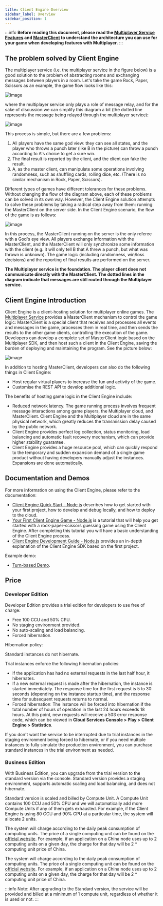 ```yaml
---
title: Client Engine Overview
sidebar_label: Overview
sidebar_position: 1
---
```



:::info
**Before reading this document, please read the [Multiplayer Service Features](/v3/sdk/multiplayer/features/) and [MasterClient](/v3/sdk/multiplayer/guide/js/#masterclient) to understand the architecture you can use for your game when developing features with Multiplayer.**
:::

## The problem solved by Client Engine

The multiplayer service (i.e. the multiplayer service in the figure below) is a good solution to the problem of abstracting rooms and exchanging messages between players in a room. Let's take the game Rock, Paper, Scissors as an example, the game flow looks like this:

![image](/img/client-engine/client-engine1.png)

where the multiplayer service only plays a role of message relay, and for the sake of discussion we can simplify this diagram a bit (the dotted line represents the message being relayed through the multiplayer service):

![image](/img/client-engine/client-engine2.png)

This process is simple, but there are a few problems:

1. All players have the same god view: they can see all states, and the player who throws a punch later (like B in the picture) can throw a punch according to A's choice to get a sure win.
2. The final result is reported by the client, and the client can fake the result.
3. A, as the master client, can manipulate some operations involving randomness, such as shuffling cards, rolling dice, etc. (There is no similar mechanism in Rock, Paper, Scissors).

Different types of games have different tolerances for these problems. Without changing the flow of the diagram above, each of these problems can be solved in its own way. However, the Client Engine solution attempts to solve these problems by taking a radical step away from them: running the MasterClient on the server side. In the Client Engine scenario, the flow of the game is as follows:

![image](/img/client-engine/client-engine3.png)

In this process, the MasterClient running on the server is the only referee with a God's eye view. All players exchange information with the MasterClient, and the MasterClient will only synchronize some information with the client (e.g. it will only tell B that A threw a punch, but what was thrown is unknown). The game logic (including randomness, win/loss decisions) and the reporting of final results are performed on the server.

**The Multiplayer service is the foundation. The player client does not communicate directly with the MasterClient. The dotted lines in the diagram indicate that messages are still routed through the Multiplayer service.**

## Client Engine Introduction

Client Engine is a client-hosting solution for multiplayer online games. The [Multiplayer Service](/v3/sdk/multiplayer/features/) provides a MasterClient mechanism to control the game logic: MasterClient is a special client that receives and processes all events and messages in the game, processes them in real time, and then sends the results to the other game clients, controlling the execution of the game. Developers can develop a complete set of MasterClient logic based on the Multiplayer SDK, and then host such a client in the Client Engine, saving the burden of deploying and maintaining the program. See the picture below:

![image](/img/client-engine/structure.png)

In addition to hosting MasterClient, developers can also do the following things in Client Engine:

* Host regular virtual players to increase the fun and activity of the game.
* Customise the REST API to develop additional logic.

The benefits of hosting game logic in the Client Engine include:

* Reduced network latency. The game running process involves frequent message interactions among game players, the Multiplayer cloud, and MasterClient. Client Engine and the Multiplayer cloud are in the same physical network, which greatly reduces the transmission delay caused by the public network.
* Client Engine provides perfect log collection, status monitoring, load balancing and automatic fault recovery mechanism, which can provide higher stability guarantee.
* Client Engine provides a huge resource pool, which can quickly respond to the temporary and sudden expansion demand of a single game product without having developers manually adjust the instances. Expansions are done automatically.

## Documentation and Demos

For more information on using the Client Engine, please refer to the documentation:

* [Client Engine Quick Start - Node.js](/v3/sdk/multiplayer/client-engine/quick-start-node/) describes how to get started with your first project, how to develop and debug locally, and how to deploy to the cloud.
* [Your First Client Engine Game - Node.js](/v3/sdk/multiplayer/client-engine/first-game-node/) is a tutorial that will help you get started with a rock-paper-scissors guessing game using the Client Engine. After completing this tutorial you will have a basic understanding of the Client Engine process.
* [Client Engine Development Guide - Node.js](/v3/sdk/multiplayer/client-engine/guide-node/) provides an in-depth explanation of the Client Engine SDK based on the first project.

Example demo:

* [Turn-based Demo](/v3/sdk/multiplayer/client-engine/demo/#turn-based-demo).

## Price

### Developer Edition

Developer Edition provides a trial edition for developers to use free of charge: 

* Free 100 CCU and 50% CPU.
* No staging environment provided.
* No auto-scaling and load balancing.
* Forced hibernation.

Hibernation policy:

Standard instances do not hibernate.

Trial instances enforce the following hibernation policies:

* If the application has had no external requests in the last half hour, it hibernates. 
* If a new external request is made after the hibernation, the instance is started immediately. The response time for the first request is 5 to 30 seconds (depending on the instance startup time), and the response time for subsequent requests returns to normal.
* Forced hibernation: The instance will be forced into hibernation if the total number of hours of operation in the last 24 hours exceeds 18 hours. At this point, new requests will receive a 503 error response code, which can be viewed in **Cloud Services Console > Play > Client Engine > Statistics**.

If you don't want the service to be interrupted due to trial instances in the staging environment being forced to hibernate, or if you need multiple instances to fully simulate the production environment, you can purchase standard instances in the trial environment as needed.

### Business Edition

With Business Edition, you can upgrade from the trial version to the standard version via the console. Standard version provides a staging environment, supports automatic scaling and load balancing, and does not hibernate.

Standard version is scaled and billed by Compute Unit. A Compute Unit contains 100 CCU and 50% CPU and we will automatically add more Compute Units if any of them gets exhausted. For example, if the Client Engine is using 80 CCU and 90% CPU at a particular time, the system will allocate 2 units.

<Conditional region="global">

The system will charge according to the daily peak consumption of computing units. The price of a single computing unit can be found on the [official website](https://developer.taptap.io/product-intro/price). For example, if an application on a China node uses up to 2 computing units on a given day, the charge for that day will be 2 * computing unit price of China.

</Conditional>

<Conditional region="cn">

The system will charge according to the daily peak consumption of computing units. The price of a single computing unit can be found on the [official website](https://developer.taptap.io/product-intro/price). For example, if an application on a China node uses up to 2 computing units on a given day, the charge for that day will be 2 * computing unit price of China.

</Conditional>



:::info
Note: After upgrading to the Standard version, the service will be provided and billed at a minimum of 1 compute unit, regardless of whether it is used or not.
:::
